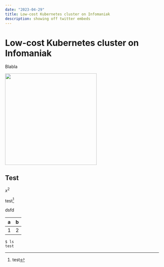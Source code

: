 ```yaml
---
date: "2023-04-29"
title: Low-cost Kubernetes cluster on Infomaniak
description: showing off twitter embeds
---
```


# Low-cost Kubernetes cluster on Infomaniak

Blabla

<Image src="/images/low-cost-k8s/test.drawio.svg" width="300" height="300" />

## Test

$x^2$

test[^1]

dsfd

| a   | b   |
| --- | --- |
| 1   | 2   |

```console showLineNumbers
$ ls
test
```

[^1]: test
